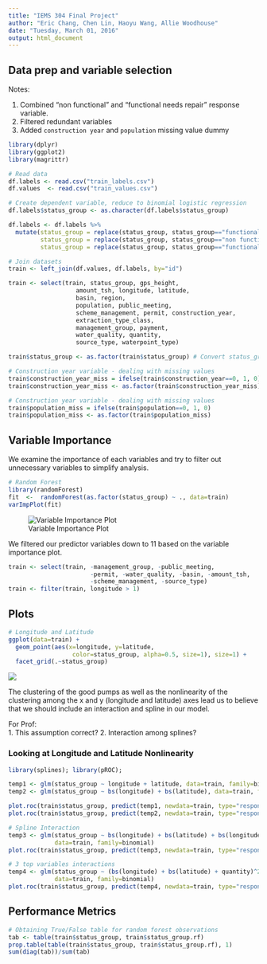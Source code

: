 ```yaml
---
title: "IEMS 304 Final Project"
author: "Eric Chang, Chen Lin, Haoyu Wang, Allie Woodhouse"
date: "Tuesday, March 01, 2016"
output: html_document
---
```


## Data prep and variable selection

Notes:

1. Combined "non functional" and "functional needs repair" response variable.
2. Filtered redundant variables
3. Added `construction year` and `population` missing value dummy

```r
library(dplyr)
library(ggplot2)
library(magrittr)

# Read data
df.labels <- read.csv("train_labels.csv")
df.values  <- read.csv("train_values.csv")

# Create dependent variable, reduce to binomial logistic regression 
df.labels$status_group <- as.character(df.labels$status_group)

df.labels <- df.labels %>%
  mutate(status_group = replace(status_group, status_group=="functional", 1),
         status_group = replace(status_group, status_group=="non functional", 0),
         status_group = replace(status_group, status_group=="functional needs repair", 0))

# Join datasets
train <- left_join(df.values, df.labels, by="id")

train <- select(train, status_group, gps_height,
                   amount_tsh, longitude, latitude,
                   basin, region, 
                   population, public_meeting, 
                   scheme_management, permit, construction_year,
                   extraction_type_class,
                   management_group, payment,
                   water_quality, quantity,
                   source_type, waterpoint_type)

train$status_group <- as.factor(train$status_group) # Convert status_group to factor for regression

# Construction year variable - dealing with missing values
train$construction_year_miss = ifelse(train$construction_year==0, 1, 0)
train$construction_year_miss <- as.factor(train$construction_year_miss)

# Construction year variable - dealing with missing values
train$population_miss = ifelse(train$population==0, 1, 0)
train$population_miss <- as.factor(train$population_miss)
```

\newpage

## Variable Importance

We examine the importance of each variables and try to filter out unnecessary variables to simplify analysis.

```r
# Random Forest
library(randomForest)
fit  <-  randomForest(as.factor(status_group) ~ ., data=train)
varImpPlot(fit)
```
![Variable Importance Plot](VarImpPlot.png)

We filtered our predictor variables down to 11 based on the variable importance plot.

```r
train <- select(train, -management_group, -public_meeting,
                       -permit, -water_quality, -basin, -amount_tsh,
                       -scheme_management, -source_type)
train <- filter(train, longitude > 1)
```

\newpage

## Plots

```r
# Longitude and Latitude
ggplot(data=train) + 
  geom_point(aes(x=longitude, y=latitude, 
                  color=status_group, alpha=0.5, size=1), size=1) +
  facet_grid(.~status_group)
```
![](LongLat.png)

The clustering of the good pumps as well as the nonlinearity of the clustering among the x and y (longitude and latitude) axes lead us to believe that we should include an interaction and spline in our model.   

For Prof:   
1. This assumption correct?
2. Interaction among splines?

### Looking at Longitude and Latitude Nonlinearity

```r
library(splines); library(pROC);

temp1 <- glm(status_group ~ longitude + latitude, data=train, family=binomial)
temp2 <- glm(status_group ~ bs(longitude) + bs(latitude), data=train, family=binomial)

plot.roc(train$status_group, predict(temp1, newdata=train, type="response"))
plot.roc(train$status_group, predict(temp2, newdata=train, type="response"))

# Spline Interaction
temp3 <- glm(status_group ~ bs(longitude) + bs(latitude) + bs(longitude)*bs(latitude), 
             data=train, family=binomial)
plot.roc(train$status_group, predict(temp3, newdata=train, type="response"))

# 3 top variables interactions
temp4 <- glm(status_group ~ (bs(longitude) + bs(latitude) + quantity)^2, 
             data=train, family=binomial)
plot.roc(train$status_group, predict(temp4, newdata=train, type="response"))
```


\newpage

## Performance Metrics
```r
# Obtaining True/False table for random forest observations
tab <- table(train$status_group, train$status_group.rf)
prop.table(table(train$status_group, train$status_group.rf), 1)
sum(diag(tab))/sum(tab)
```



